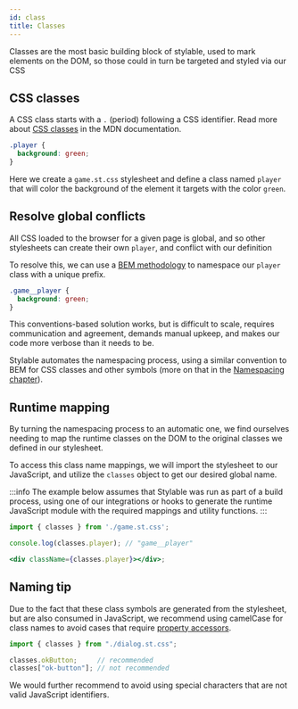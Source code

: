 ```yaml
---
id: class
title: Classes
---
```


Classes are the most basic building block of stylable, used to mark elements on the DOM, so those could in turn be targeted and styled via our CSS

## CSS classes

A CSS class starts with a `.` (period) following a CSS identifier. Read more about [CSS classes](https://developer.mozilla.org/en-US/docs/Web/CSS/Class_selectors) in the MDN documentation.

```css title="game.st.css"
.player {
  background: green;
}
```

Here we create a `game.st.css` stylesheet and define a class named `player` that will color the background of the element it targets with the color `green`.

## Resolve global conflicts

All CSS loaded to the browser for a given page is global, and so other stylesheets can create their own `player`, and conflict with our definition

To resolve this, we can use a [BEM methodology](http://getbem.com/introduction/) to namespace our `player` class with a unique prefix.

```css title="game.st.css"
.game__player {
  background: green;
}
```

This conventions-based solution works, but is difficult to scale, requires communication and agreement, demands manual upkeep, and makes our code more verbose than it needs to be.

Stylable automates the namespacing process, using a similar convention to BEM for CSS classes and other symbols (more on that in the [Namespacing chapter](./namespace.md)).

## Runtime mapping

By turning the namespacing process to an automatic one, we find ourselves needing to map the runtime classes on the DOM to the original classes we defined in our stylesheet.

To access this class name mappings, we will import the stylesheet to our JavaScript, and utilize the `classes` object to get our desired global name.

:::info
The example below assumes that Stylable was run as part of a build process, using one of our integrations or hooks to generate the runtime JavaScript module with the required mappings and utility functions.
:::

```jsx title="game.jsx"
import { classes } from './game.st.css';

console.log(classes.player); // "game__player"

<div className={classes.player}></div>;
```

## Naming tip

Due to the fact that these class symbols are generated from the stylesheet, but are also consumed in JavaScript, we recommend using camelCase for class names to avoid cases that require [property accessors](https://developer.mozilla.org/en-US/docs/Web/JavaScript/Reference/Operators/Property_accessors).

<!-- prettier-ignore-start -->

```js
import { classes } from "./dialog.st.css";

classes.okButton;     // recommended
classes["ok-button"]; // not recommended
```
<!-- prettier-ignore-end -->

We would further recommend to avoid using special characters that are not valid JavaScript identifiers.
